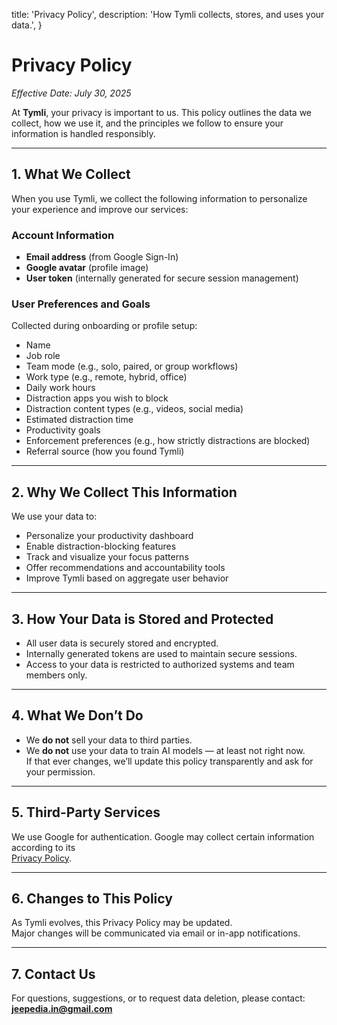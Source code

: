   title: 'Privacy Policy',
  description: 'How Tymli collects, stores, and uses your data.',
}

# Privacy Policy

_Effective Date: July 30, 2025_

At **Tymli**, your privacy is important to us. This policy outlines the data we collect, how we use it, and the principles we follow to ensure your information is handled responsibly.

---

## 1. What We Collect

When you use Tymli, we collect the following information to personalize your experience and improve our services:

### Account Information

- **Email address** (from Google Sign-In)  
- **Google avatar** (profile image)  
- **User token** (internally generated for secure session management)  

### User Preferences and Goals

Collected during onboarding or profile setup:

- Name  
- Job role  
- Team mode (e.g., solo, paired, or group workflows)  
- Work type (e.g., remote, hybrid, office)  
- Daily work hours  
- Distraction apps you wish to block  
- Distraction content types (e.g., videos, social media)  
- Estimated distraction time  
- Productivity goals  
- Enforcement preferences (e.g., how strictly distractions are blocked)  
- Referral source (how you found Tymli)  

---

## 2. Why We Collect This Information

We use your data to:

- Personalize your productivity dashboard  
- Enable distraction-blocking features  
- Track and visualize your focus patterns  
- Offer recommendations and accountability tools  
- Improve Tymli based on aggregate user behavior  

---

## 3. How Your Data is Stored and Protected

- All user data is securely stored and encrypted.  
- Internally generated tokens are used to maintain secure sessions.  
- Access to your data is restricted to authorized systems and team members only.  

---

## 4. What We Don’t Do

- We **do not** sell your data to third parties.  
- We **do not** use your data to train AI models — at least not right now.  
  If that ever changes, we’ll update this policy transparently and ask for your permission.  

---

## 5. Third-Party Services

We use Google for authentication. Google may collect certain information according to its  
[Privacy Policy](https://policies.google.com/privacy).

---

## 6. Changes to This Policy

As Tymli evolves, this Privacy Policy may be updated.  
Major changes will be communicated via email or in-app notifications.

---

## 7. Contact Us

For questions, suggestions, or to request data deletion, please contact:  
**jeepedia.in@gmail.com**
